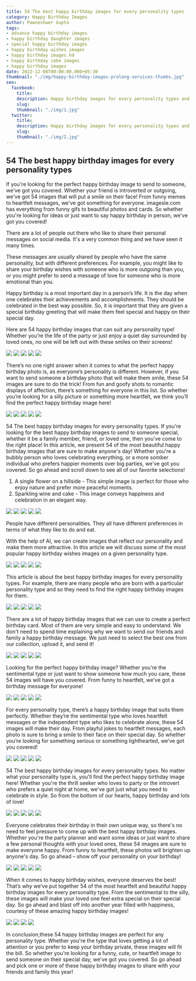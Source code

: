 ```yaml
---
title: 54 The best happy birthday images for every personality types
category: Happy Birthday Images
author: Pawneshwer Gupta
tags:
- advance happy birthday images
- happy birthday daughter images
- special happy birthday images
- happy birthday wishes images
- happy birthday images hd
- happy birthday cake images
- happy birthday images
date: 2022-12-08T00:00:00.000+05:30
thumbnail: "./img/happy-birthday-images-prolong-services-thumbs.jpg"
seo:
  facebook:
    title:
    description: Happy birthday images for every personality types and type. Use these images to celebrate the life of your loved ones on your special day.
    slug:
    thumbnail: "./img/1.jpg"
  twitter:
    title:
    description: Happy birthday images for every personality types and type. Use these images to celebrate the life of your loved ones on your special day.
    slug:
    thumbnail: "./img/2.jpg"
---
```

## 54 The best happy birthday images for every personality types

If you're looking for the perfect happy birthday image to send to someone, we've got you covered. Whether your friend is introverted or outgoing, we've got 54 images that will put a smile on their face! From funny memes to heartfelt messages, we've got something for everyone. imagesle.com has everything from funny gifs to beautiful photos and cards. So whether you're looking for ideas or just want to say happy birthday in person, we've got you covered!

There are a lot of people out there who like to share their personal messages on social media. It's a very common thing and we have seen it many times.

These messages are usually shared by people who have the same personality, but with different preferences. For example, you might like to share your birthday wishes with someone who is more outgoing than you, or you might prefer to send a message of love for someone who is more emotional than you.

Happy birthday is a most important day in a person’s life. It is the day when one celebrates their achievements and accomplishments. They should be celebrated in the best way possible. So, it is important that they are given a special birthday greeting that will make them feel special and happy on their special day.

Here are 54 happy birthday images that can suit any personality type! Whether you’re the life of the party or just enjoy a quiet day surrounded by loved ones, no one will be left out with these smiles on their screens!

![](./img/happy-birthday-images-1.jpg)
![](./img/happy-birthday-images-2.jpg)
![](./img/happy-birthday-images-3.jpg)
![](./img/happy-birthday-images-4.jpg)
![](./img/happy-birthday-images-5.jpg)

There’s no one right answer when it comes to what the perfect happy birthday photo is, as everyone’s personality is different. However, if you want to send someone a birthday photo that will make them smile, these 54 images are sure to do the trick! From fun and goofy shots to romantic displays of affection, there’s something for everyone in this list. So whether you’re looking for a silly picture or something more heartfelt, we think you’ll find the perfect happy birthday image here!

![](./img/happy-birthday-images-6.jpg)
![](./img/happy-birthday-images-7.jpg)
![](./img/happy-birthday-images-8.jpg)
![](./img/happy-birthday-images-9.jpg)
![](./img/happy-birthday-images-10.jpg)

54 The best happy birthday images for every personality types.
If you're looking for the best happy birthday images to send to someone special, whether it be a family member, friend, or loved one, then you've come to the right place! In this article, we present 54 of the most beautiful happy birthday images that are sure to make anyone's day! Whether you're a bubbly person who loves celebrating everything, or a more somber individual who prefers happier moments over big parties, we've got you covered. So go ahead and scroll down to see all of our favorite selections! 

1) A single flower on a hillside - This simple image is perfect for those who enjoy nature and prefer more peaceful moments. 
2) Sparkling wine and cake - This image conveys happiness and celebration in an elegant way.

![](./img/happy-birthday-images-11.jpg)
![](./img/happy-birthday-images-12.jpg)
![](./img/happy-birthday-images-13.jpg)
![](./img/happy-birthday-images-14.jpg)
![](./img/happy-birthday-images-15.jpg)

People have different personalities. They all have different preferences in terms of what they like to do and eat.

With the help of AI, we can create images that reflect our personality and make them more attractive. In this article we will discuss some of the most popular happy birthday wishes images on a given personality type.

![](./img/happy-birthday-images-16.jpg)
![](./img/happy-birthday-images-17.jpg)
![](./img/happy-birthday-images-18.jpg)
![](./img/happy-birthday-images-19.jpg)
![](./img/happy-birthday-images-20.jpg)

This article is about the best happy birthday images for every personality types. For example, there are many people who are born with a particular personality type and so they need to find the right happy birthday images for them.

![](./img/happy-birthday-images-21.jpg)
![](./img/happy-birthday-images-22.jpg)
![](./img/happy-birthday-images-23.jpg)
![](./img/happy-birthday-images-24.jpg)
![](./img/happy-birthday-images-25.jpg)

There are a lot of happy birthday images that we can use to create a perfect birthday card. Most of them are very simple and easy to understand. We don't need to spend time explaining why we want to send our friends and family a happy birthday message. We just need to select the best one from our collection, upload it, and send it!

![](./img/happy-birthday-images-26.jpg)
![](./img/happy-birthday-images-27.jpg)
![](./img/happy-birthday-images-28.jpg)
![](./img/happy-birthday-images-29.jpg)
![](./img/happy-birthday-images-30.jpg)

Looking for the perfect happy birthday image? Whether you're the sentimental type or just want to show someone how much you care, these 54 images will have you covered. From funny to heartfelt, we've got a birthday message for everyone!

![](./img/happy-birthday-images-31.jpg)
![](./img/happy-birthday-images-32.jpg)
![](./img/happy-birthday-images-33.jpg)
![](./img/happy-birthday-images-34.jpg)
![](./img/happy-birthday-images-35.jpg)

For every personality type, there’s a happy birthday image that suits them perfectly. Whether they’re the sentimental type who loves heartfelt messages or the independent type who likes to celebrate alone, these 54 images will make their day. From playful jokes to heartfelt messages, each photo is sure to bring a smile to their face on their special day. So whether you’re looking for something serious or something lighthearted, we’ve got you covered!

![](./img/happy-birthday-images-36.jpg)
![](./img/happy-birthday-images-37.jpg)
![](./img/happy-birthday-images-38.jpg)
![](./img/happy-birthday-images-39.jpg)
![](./img/happy-birthday-images-40.jpg)

54 The best happy birthday images for every personality types.
No matter what your personality type is, you'll find the perfect happy birthday image here! Whether you're the thrill seeker who loves to party or the introvert who prefers a quiet night at home, we've got just what you need to celebrate in style. So from the bottom of our hearts, happy birthday and lots of love!

![](./img/happy-birthday-images-41.jpg)
![](./img/happy-birthday-images-42.jpg)
![](./img/happy-birthday-images-43.jpg)
![](./img/happy-birthday-images-44.jpg)
![](./img/happy-birthday-images-45.jpg)

Everyone celebrates their birthday in their own unique way, so there's no need to feel pressure to come up with the best happy birthday images. Whether you're the party planner and want some ideas or just want to share a few personal thoughts with your loved ones, these 54 images are sure to make everyone happy. From funny to heartfelt, these photos will brighten up anyone's day. So go ahead – show off your personality on your birthday!

![](./img/happy-birthday-images-46.jpg)
![](./img/happy-birthday-images-47.jpg)
![](./img/happy-birthday-images-48.jpg)
![](./img/happy-birthday-images-49.jpg)
![](./img/happy-birthday-images-50.jpg)

When it comes to happy birthday wishes, everyone deserves the best! That’s why we’ve put together 54 of the most heartfelt and beautiful happy birthday images for every personality type. From the sentimental to the silly, these images will make your loved one feel extra special on their special day. So go ahead and blast off into another year filled with happiness, courtesy of these amazing happy birthday images!

![](./img/happy-birthday-images-51.jpg)
![](./img/happy-birthday-images-52.jpg)
![](./img/happy-birthday-images-53.jpg)
![](./img/happy-birthday-images-54.jpg)

In conclusion,these 54 happy birthday images are perfect for any personality type. Whether you're the type that loves getting a lot of attention or you prefer to keep your birthday private, these images will fit the bill. So whether you're looking for a funny, cute, or heartfelt image to send someone on their special day, we've got you covered. So go ahead and pick one or more of these happy birthday images to share with your friends and family this year!